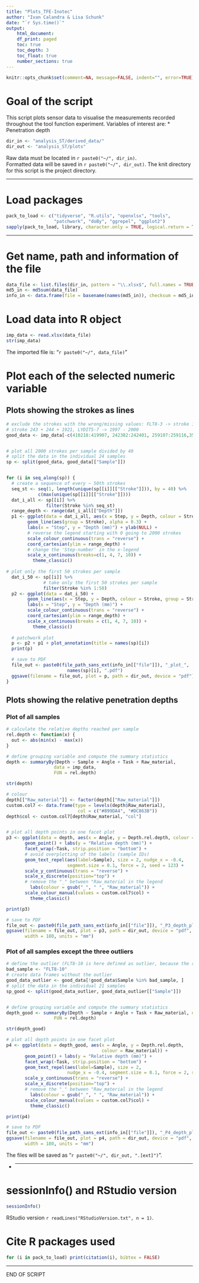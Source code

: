 ```yaml
---
title: "Plots_TFE-Inotec"
author: "Ivan Calandra & Lisa Schunk"
date: "`r Sys.time()`"
output: 
    html_document:
    df_print: paged
    toc: true
    toc_depth: 3
    toc_float: true
    number_sections: true
---
```


```r
knitr::opts_chunk$set(comment=NA, message=FALSE, indent="", error=TRUE)
```


# Goal of the script
This script plots sensor data to visualise the measurements 
recorded throughout the tool function experiment.
Variables of interest are: 
* Penetration depth 



```r
dir_in <- "analysis_ST/derived_data/"
dir_out <- "analysis_ST/plots"

```

Raw data must be located in `r paste0("~/", dir_in)`.  
Formatted data will be saved in `r paste0("~/", dir_out)`.
The knit directory for this script is the project directory.

---


# Load packages
```r
pack_to_load <- c("tidyverse", "R.utils", "openxlsx", "tools", 
                  "patchwork", "doBy", "ggrepel", "ggplot2")
sapply(pack_to_load, library, character.only = TRUE, logical.return = TRUE)

```


---

# Get name, path and information of the file 
```r
data_file <- list.files(dir_in, pattern = "\\.xlsx$", full.names = TRUE)
md5_in <- md5sum(data_file)
info_in <- data.frame(file = basename(names(md5_in)), checksum = md5_in, row.names = NULL)

```


# Load data into R object
```r
imp_data <- read.xlsx(data_file)
str(imp_data)

```

The imported file is: "`r paste0("~/", data_file)`"  



# Plot each of the selected numeric variable 
## Plots showing the strokes as lines 
```r
# exclude the strokes with the wrong/missing values: FLT8-3 -> stroke 1032 - 2000, FLT8-4 ->   
# stroke 243 + 244 + 1921, LYDIT5-7 -> 1997 - 2000 
good_data <- imp_data[-c(410218:419907, 242382:242401, 259107:259116,359872:359911), ]


# plot all 2000 strokes per sample divided by 40 
# split the data in the individual 24 samples
sp <- split(good_data, good_data[["Sample"]])


for (i in seq_along(sp)) {
  # create a sequence of every ~ 50th strokes 
  seq_st <- seq(1, length(unique(sp[[i]][["Stroke"]])), by = 40) %>% 
            c(max(unique(sp[[i]][["Stroke"]])))
  dat_i_all <- sp[[i]] %>% 
               filter(Stroke %in% seq_st)
  range_depth <- range(dat_i_all[["Depth"]])
  p1 <- ggplot(data = dat_i_all, aes(x = Step, y = Depth, colour = Stroke)) +
        geom_line(aes(group = Stroke), alpha = 0.3) + 
        labs(x = "Step", y = "Depth (mm)") + ylab(NULL) +
        # reverse the legend starting with 0 going to 2000 strokes    
        scale_colour_continuous(trans = "reverse") + 
        coord_cartesian(ylim = range_depth) +
        # change the 'Step-number' in the x-legend  
        scale_x_continuous(breaks=c(1, 4, 7, 10)) +
	      theme_classic()
       
# plot only the first 50 strokes per sample  
  dat_i_50 <- sp[[i]] %>% 
              # take only the first 50 strokes per sample
              filter(Stroke %in% 1:50)
  p2 <- ggplot(data = dat_i_50) +
        geom_line(aes(x = Step, y = Depth, colour = Stroke, group = Stroke), alpha = 0.3) + 
        labs(x = "Step", y = "Depth (mm)") + 
        scale_colour_continuous(trans = "reverse") + 
        coord_cartesian(ylim = range_depth) +
        scale_x_continuous(breaks = c(1, 4, 7, 10)) +
	      theme_classic()
  
  # patchwork plot
  p <- p2 + p1 + plot_annotation(title = names(sp)[i]) 
  print(p)

  # save to PDF
  file_out <- paste0(file_path_sans_ext(info_in[["file"]]), "_plot_", 
	                   names(sp)[i], ".pdf")
  ggsave(filename = file_out, plot = p, path = dir_out, device = "pdf")
} 

```


## Plots showing the relative penetration depths 
### Plot of all samples 
```r
# calculate the relative depths reached per sample
rel.depth <- function(x) {
  out <- abs(min(x) - max(x))
}

# define grouping variable and compute the summary statistics 
depth <- summaryBy(Depth ~ Sample + Angle + Task + Raw_material, 
                  data = imp_data, 
                  FUN = rel.depth)

str(depth)

# colour 
depth[["Raw_material"]] <- factor(depth[["Raw_material"]])
custom.col7 <- data.frame(type = levels(depth$Raw_material), 
                           col = c("#899DA4", "#DC863B")) 
depth$col <- custom.col7[depth$Raw_material, "col"]


# plot all depth points in one facet plot 
p3 <- ggplot(data = depth, aes(x = Angle, y = Depth.rel.depth, colour = Raw_material)) +
       geom_point() + labs(y = "Relative depth (mm)") +
       facet_wrap(~Task, strip.position = "bottom") +
       # avoid overplotting of the labels (sample IDs)
       geom_text_repel(aes(label=Sample), size = 2, nudge_x = -0.4, 
                       segment.size = 0.1, force = 2, seed = 123) +
       scale_y_continuous(trans = "reverse") +
       scale_x_discrete(position="top") +
       # remove the "_" between "Raw_material in the legend 
	     labs(colour = gsub("_", " ", "Raw_material")) + 
       scale_colour_manual(values = custom.col7$col) + 
	     theme_classic()

print(p3)

# save to PDF
file_out <- paste0(file_path_sans_ext(info_in[["file"]]), "_P3_depth_plot", ".pdf")
ggsave(filename = file_out, plot = p3, path = dir_out, device = "pdf", 
       width = 180, units = "mm")

```


### Plot of all samples except the three outliers 
```r
# define the outlier (FLT8-10 is here defined as outlier, because the result of this sample   is not comparable to the other samples)
bad_sample <- "FLT8-10"
# create data frames without the outlier
good_data_outlier <- good_data[!good_data$Sample %in% bad_sample, ]
# split the data in the individual 21 samples
sp_good <- split(good_data_outlier, good_data_outlier[["Sample"]])


# define grouping variable and compute the summary statistics 
depth_good <- summaryBy(Depth ~ Sample + Angle + Task + Raw_material, data = good_data_outlier, 
                  FUN = rel.depth)

str(depth_good)

# plot all depth points in one facet plot 
p4 <- ggplot(data = depth_good, aes(x = Angle, y = Depth.rel.depth, 
                                    colour = Raw_material)) +
       geom_point() + labs(y = "Relative depth (mm)") +
       facet_wrap(~Task, strip.position = "bottom") +
       geom_text_repel(aes(label=Sample), size = 2, 
                       nudge_x = -0.4, segment.size = 0.1, force = 2, seed = 123) +
       scale_y_continuous(trans = "reverse") +
       scale_x_discrete(position="top") +
       # remove the "_" between "Raw_material in the legend 
	     labs(colour = gsub("_", " ", "Raw_material")) + 
       scale_colour_manual(values = custom.col7$col) + 
	     theme_classic()

print(p4)

# save to PDF
file_out <- paste0(file_path_sans_ext(info_in[["file"]]), "_P4_depth_plot", ".pdf")
ggsave(filename = file_out, plot = p4, path = dir_out, device = "pdf", 
       width = 180, units = "mm")

```

The files will be saved as "`r paste0("~/", dir_out, ".[ext]")`".

-
---

# sessionInfo() and RStudio version

```r
sessionInfo()

```

RStudio version `r readLines("RStudioVersion.txt", n = 1)`.


# Cite R packages used
```r
for (i in pack_to_load) print(citation(i), bibtex = FALSE)

```


---

END OF SCRIPT

